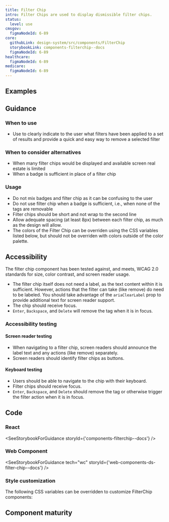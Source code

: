 ```yaml
---
title: Filter Chip
intro: Filter Chips are used to display dismissible filter chips.
status:
  level: use
cmsgov:
  figmaNodeId: 6-89
core:
  githubLink: design-system/src/components/FilterChip
  storybookLink: components-filterchip--docs
  figmaNodeId: 6-89
healthcare:
  figmaNodeId: 6-89
medicare:
  figmaNodeId: 6-89
---
```


## Examples

<StorybookExample componentName="filterChip" storyId="components-filterchip--multiple-chips" />

## Guidance

### When to use

- Use to clearly indicate to the user what filters have been applied to a set of results and provide a quick and easy way to remove a selected filter

### When to consider alternatives

- When many filter chips would be displayed and available screen real estate is limited
- When a badge is sufficient in place of a filter chip

### Usage

- Do not mix badges and filter chip as it can be confusing to the user
- Do not use filter chip when a badge is sufficient, i.e., when none of the tags are removable
- Filter chips should be short and not wrap to the second line
- Allow adequate spacing (at least 8px) between each filter chip, as much as the design will allow.
- The colors of the Filter Chip can be overriden using the CSS variables listed below, but should not be overriden with colors outside of the color palette.

## Accessibility

The filter chip component has been tested against, and meets, WCAG 2.0 standards for size, color contrast, and screen reader usage.

- The filter chip itself does not need a label, as the text content within it is sufficient. However, actions that the filter can take (like remove) do need to be labeled. You should take advantage of the `ariaClearLabel` prop to provide additional text for screen reader support.
- The chip should receive focus.
- `Enter`, `Backspace`, and `Delete` will remove the tag when it is in focus.

### Accessibility testing

#### Screen reader testing

- When navigating to a filter chip, screen readers should announce the label text and any actions (like remove) separately.
- Screen readers should identify filter chips as buttons.

#### Keyboard testing

- Users should be able to navigate to the chip with their keyboard.
- Filter chips should receive focus.
- `Enter`, `Backspace`, and `Delete` should remove the tag or otherwise trigger the filter action when it is in focus.

## Code

### React

<SeeStorybookForGuidance storyId={'components-filterchip--docs'} />

### Web Component

<SeeStorybookForGuidance tech="wc" storyId={'web-components-ds-filter-chip--docs'} />

### Style customization

The following CSS variables can be overridden to customize FilterChip components:

<ComponentThemeOptions componentname="filter-chip" />

## Component maturity

<MaturityChecklist
  a11yStandards={true}
  color={true}
  forcedColors={true}
  screenReaders={true}
  keyboardNavigable={true}
  storybook={true}
  responsive={true}
  spanish={true}
  completeUiKit={false}
  responsiveUiKit={false}
  tokensInCode={true}
  tokensInSketch={true}
/>
